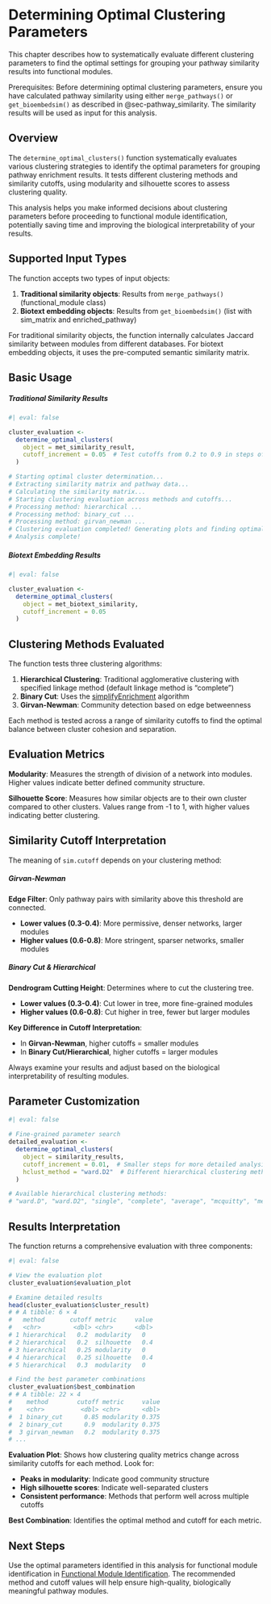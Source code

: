 # Determining Optimal Clustering Parameters {#sec-optimal_clustering}

This chapter describes how to systematically evaluate different clustering parameters to find the optimal settings for grouping your pathway similarity results into functional modules.

::: callout-important
Prerequisites: Before determining optimal clustering parameters, ensure you have calculated pathway similarity using either `merge_pathways()` or `get_bioembedsim()` as described in @sec-pathway_similarity. The similarity results will be used as input for this analysis.
:::

## Overview

The `determine_optimal_clusters()` function systematically evaluates various clustering strategies to identify the optimal parameters for grouping pathway enrichment results. It tests different clustering methods and similarity cutoffs, using modularity and silhouette scores to assess clustering quality.

This analysis helps you make informed decisions about clustering parameters before proceeding to functional module identification, potentially saving time and improving the biological interpretability of your results.

## Supported Input Types

The function accepts two types of input objects:

1. **Traditional similarity objects**: Results from `merge_pathways()` (functional_module class)
2. **Biotext embedding objects**: Results from `get_bioembedsim()` (list with sim_matrix and enriched_pathway)

For traditional similarity objects, the function internally calculates Jaccard similarity between modules from different databases. For biotext embedding objects, it uses the pre-computed semantic similarity matrix.

## Basic Usage

::::: panel-tabset
##### Traditional Similarity Results

```r
#| eval: false

cluster_evaluation <- 
  determine_optimal_clusters(
    object = met_similarity_result,
    cutoff_increment = 0.05  # Test cutoffs from 0.2 to 0.9 in steps of 0.05
  )

# Starting optimal cluster determination...
# Extracting similarity matrix and pathway data...
# Calculating the similarity matrix...
# Starting clustering evaluation across methods and cutoffs...
# Processing method: hierarchical ...
# Processing method: binary_cut ...
# Processing method: girvan_newman ...
# Clustering evaluation completed! Generating plots and finding optimal parameters...
# Analysis complete!
```

##### Biotext Embedding Results

```r
#| eval: false

cluster_evaluation <- 
  determine_optimal_clusters(
    object = met_biotext_similarity,
    cutoff_increment = 0.05
  )
```
:::::

## Clustering Methods Evaluated

The function tests three clustering algorithms:

1. **Hierarchical Clustering**: Traditional agglomerative clustering with specified linkage method (default linkage method is "complete")
2. **Binary Cut**: Uses the [simplifyEnrichment](https://doi.org/10.1016/j.gpb.2022.04.008) algorithm
3. **Girvan-Newman**: Community detection based on edge betweenness

Each method is tested across a range of similarity cutoffs to find the optimal balance between cluster cohesion and separation.

## Evaluation Metrics

**Modularity**: Measures the strength of division of a network into modules. Higher values indicate better defined community structure.

**Silhouette Score**: Measures how similar objects are to their own cluster compared to other clusters. Values range from -1 to 1, with higher values indicating better clustering.

## Similarity Cutoff Interpretation

The meaning of `sim.cutoff` depends on your clustering method:

::: panel-tabset
##### Girvan-Newman

**Edge Filter**: Only pathway pairs with similarity above this threshold are connected.

- **Lower values (0.3-0.4)**: More permissive, denser networks, larger modules
- **Higher values (0.6-0.8)**: More stringent, sparser networks, smaller modules

##### Binary Cut & Hierarchical

**Dendrogram Cutting Height**: Determines where to cut the clustering tree.

- **Lower values (0.3-0.4)**: Cut lower in tree, more fine-grained modules  
- **Higher values (0.6-0.8)**: Cut higher in tree, fewer but larger modules
:::

::: callout-note
**Key Difference in Cutoff Interpretation**:

- In **Girvan-Newman**, higher cutoffs = smaller modules
- In **Binary Cut/Hierarchical**, higher cutoffs = larger modules

Always examine your results and adjust based on the biological interpretability of resulting modules.
:::

## Parameter Customization

```r
#| eval: false

# Fine-grained parameter search
detailed_evaluation <- 
  determine_optimal_clusters(
    object = similarity_results,
    cutoff_increment = 0.01,  # Smaller steps for more detailed analysis
    hclust_method = "ward.D2"  # Different hierarchical clustering method
  )

# Available hierarchical clustering methods:
# "ward.D", "ward.D2", "single", "complete", "average", "mcquitty", "median", "centroid"
```

## Results Interpretation

The function returns a comprehensive evaluation with three components:

```r
#| eval: false

# View the evaluation plot
cluster_evaluation$evaluation_plot

# Examine detailed results
head(cluster_evaluation$cluster_result)
# # A tibble: 6 × 4
#   method       cutoff metric     value
#   <chr>         <dbl> <chr>      <dbl>
# 1 hierarchical   0.2  modularity   0  
# 2 hierarchical   0.2  silhouette   0.4
# 3 hierarchical   0.25 modularity   0  
# 4 hierarchical   0.25 silhouette   0.4
# 5 hierarchical   0.3  modularity   0  

# Find the best parameter combinations
cluster_evaluation$best_combination
# # A tibble: 22 × 4
#    method        cutoff metric     value
#    <chr>          <dbl> <chr>      <dbl>
#  1 binary_cut      0.85 modularity 0.375
#  2 binary_cut      0.9  modularity 0.375
#  3 girvan_newman   0.2  modularity 0.375
# ...
```

**Evaluation Plot**: Shows how clustering quality metrics change across similarity cutoffs for each method. Look for:

- **Peaks in modularity**: Indicate good community structure
- **High silhouette scores**: Indicate well-separated clusters
- **Consistent performance**: Methods that perform well across multiple cutoffs

**Best Combination**: Identifies the optimal method and cutoff for each metric.

## Next Steps

Use the optimal parameters identified in this analysis for functional module identification in [Functional Module Identification](06_get_functional_modules.qmd). The recommended method and cutoff values will help ensure high-quality, biologically meaningful pathway modules.